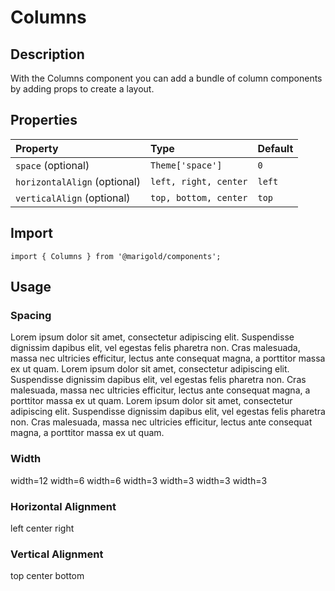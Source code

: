 
<Meta title="Components/Layout/Columns" />

# Columns

## Description

With the Columns component you can add a bundle of column components by adding props to create a layout.

## Properties

| Property                     | Type                  | Default |
| :--------------------------- | :-------------------- | :------ |
| `space` (optional)           | `Theme['space']`      | `0`     |
| `horizontalAlign` (optional) | `left, right, center` | `left`  |
| `verticalAlign` (optional)   | `top, bottom, center` | `top`   |

## Import

```tsx
import { Columns } from '@marigold/components';
```

## Usage

### Spacing

<Canvas>
  <Story name="Spacing">
    <Columns space={24} className={useStyles({ bg: '#f3f3f3' })}>
      <Column width={4}>
        <Text>
          Lorem ipsum dolor sit amet, consectetur adipiscing elit. Suspendisse
          dignissim dapibus elit, vel egestas felis pharetra non. Cras
          malesuada, massa nec ultricies efficitur, lectus ante consequat magna,
          a porttitor massa ex ut quam.
        </Text>
      </Column>
      <Column width={4}>
        <Text>
          Lorem ipsum dolor sit amet, consectetur adipiscing elit. Suspendisse
          dignissim dapibus elit, vel egestas felis pharetra non. Cras
          malesuada, massa nec ultricies efficitur, lectus ante consequat magna,
          a porttitor massa ex ut quam.
        </Text>
      </Column>
      <Column width={4}>
        <Text>
          Lorem ipsum dolor sit amet, consectetur adipiscing elit. Suspendisse
          dignissim dapibus elit, vel egestas felis pharetra non. Cras
          malesuada, massa nec ultricies efficitur, lectus ante consequat magna,
          a porttitor massa ex ut quam.
        </Text>
      </Column>
    </Columns>
  </Story>
</Canvas>

### Width

<Canvas>
  <Story name="Width">
    <Columns space={24} className={useStyles({ bg: '#f3f3f3' })}>
      <Column
        width={12}
        className={useStyles({
          border: '1px solid',
          borderRadius: '4px',
          padding: '4px',
        })}
      >
        <Text>width=12</Text>
      </Column>
      <Column
        width={6}
        className={useStyles({
          border: '1px solid',
          borderRadius: '4px',
          padding: '4px',
        })}
      >
        <Text>width=6</Text>
      </Column>
      <Column
        width={6}
        className={useStyles({
          border: '1px solid',
          borderRadius: '4px',
          padding: '4px',
        })}
      >
        <Text>width=6</Text>
      </Column>
      <Column
        width={3}
        className={useStyles({
          border: '1px solid',
          borderRadius: '4px',
          padding: '4px',
        })}
      >
        <Text>width=3</Text>
      </Column>
      <Column
        width={3}
        className={useStyles({
          border: '1px solid',
          borderRadius: '4px',
          padding: '4px',
        })}
      >
        <Text>width=3</Text>
      </Column>
      <Column
        width={3}
        className={useStyles({
          border: '1px solid',
          borderRadius: '4px',
          padding: '4px',
        })}
      >
        <Text>width=3</Text>
      </Column>
      <Column
        width={3}
        className={useStyles({
          border: '1px solid',
          borderRadius: '4px',
          padding: '4px',
        })}
      >
        <Text>width=3</Text>
      </Column>
    </Columns>
  </Story>
</Canvas>

### Horizontal Alignment

<Canvas>
  <Story name="horizantalAlign">
    <Columns
      space={24}
      horizontalAlign="left"
      className={useStyles({ bg: '#f3f3f3' })}
    >
      <Column width={1}>
        <Text>left</Text>
      </Column>
    </Columns>
    <Divider />
    <Columns
      space={24}
      horizontalAlign="center"
      className={useStyles({ bg: '#f3f3f3' })}
    >
      <Column width={1}>
        <Text>center</Text>
      </Column>
    </Columns>
    <Divider />
    <Columns
      space={24}
      horizontalAlign="right"
      className={useStyles({ bg: '#f3f3f3' })}
    >
      <Column width={1}>
        <Text>right</Text>
      </Column>
    </Columns>
  </Story>
</Canvas>

### Vertical Alignment

<Canvas>
  <Story name="verticalAlign">
    <Columns
      verticalAlign="top"
      className={useStyles({
        bg: '#f3f3f3',
        height: '80px',
      })}
    >
      <Column width={1}>
        <Text>top</Text>
      </Column>
    </Columns>
    <Divider />
    <Columns
      verticalAlign="center"
      className={useStyles({
        bg: '#f3f3f3',
        height: '80px',
      })}
    >
      <Column width={1}>
        <Text>center</Text>
      </Column>
    </Columns>
    <Divider />
    <Columns
      verticalAlign="bottom"
      className={useStyles({
        bg: '#f3f3f3',
        height: '80px',
      })}
    >
      <Column width={1}>
        <Text>bottom</Text>
      </Column>
    </Columns>
  </Story>
</Canvas>
